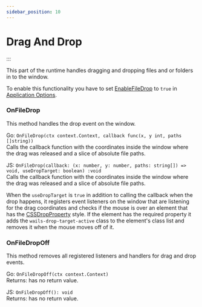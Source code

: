 ```yaml
---
sidebar_position: 10
---
```


# Drag And Drop

:::

This part of the runtime handles dragging and dropping files and or folders in to the window.<br/>

To enable this functionality you have to set [EnableFileDrop](../../reference/options.mdx#enablefiledrop) to `true`
in [Application Options](../../reference/options.mdx#drag-and-drop).

### OnFileDrop

This method handles the drop event on the window.

Go: `OnFileDrop(ctx context.Context, callback func(x, y int, paths []string))`<br/>
Calls the callback function with the coordinates inside the window where the drag was released and a slice of absolute file paths.

JS: `OnFileDrop(callback: (x: number, y: number, paths: string[]) => void, useDropTarget: boolean) :void`<br/>
Calls the callback function with the coordinates inside the window where the drag was released and a slice of absolute file paths.

When the `useDropTarget` is `true` in addition to calling the callback when the drop happens, it registers event listeners on
the window that are listening for the drag coordinates and checks if the mouse is over an element that has the
[CSSDropProperty](../../reference/options.mdx#cssdropproperty) style. If the element has the required property
it adds the `wails-drop-target-active` class to the element's class list and removes it when the mouse moves off of it.

### OnFileDropOff

This method removes all registered listeners and handlers for drag and drop events.

Go: `OnFileDropOff(ctx context.Context)`<br/>
Returns: has no return value.

JS: `OnFileDropOff(): void`<br/>
Returns: has no return value.
